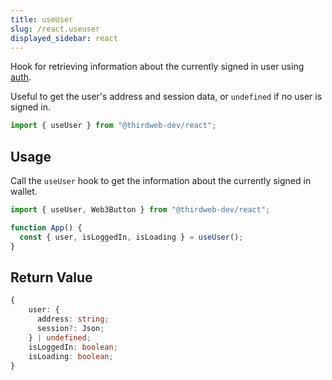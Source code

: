```yaml
---
title: useUser
slug: /react.useuser
displayed_sidebar: react
---
```


Hook for retrieving information about the currently signed in user using [auth](/auth).

Useful to get the user's address and session data, or `undefined` if no user is signed in.

```jsx
import { useUser } from "@thirdweb-dev/react";
```

## Usage

Call the `useUser` hook to get the information about the currently signed in wallet.

```jsx
import { useUser, Web3Button } from "@thirdweb-dev/react";

function App() {
  const { user, isLoggedIn, isLoading } = useUser();
}
```

## Return Value

```ts
{
    user: {
      address: string;
      session?: Json;
    } | undefined;
    isLoggedIn: boolean;
    isLoading: boolean;
}
```
